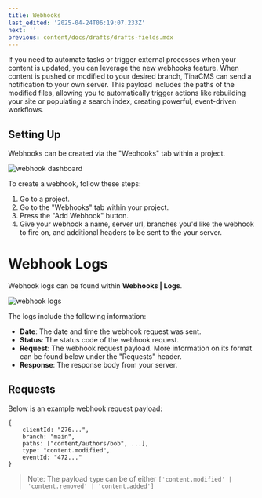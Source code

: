 ```yaml
---
title: Webhooks
last_edited: '2025-04-24T06:19:07.233Z'
next: ''
previous: content/docs/drafts/drafts-fields.mdx
---
```


If you need to automate tasks or trigger external processes when your content
is updated, you can leverage the new webhooks feature. When content is pushed
or modified to your desired branch, TinaCMS can send a notification to your own
server. This payload includes the paths of the modified files, allowing you to
automatically trigger actions like rebuilding your site or populating a search
index, creating powerful, event-driven workflows.

## Setting Up

Webhooks can be created via the "Webhooks" tab within a project.

![webhook dashboard](/img/docs/tina-cloud/webhooks/webhooks-dashboard.png)

To create a webhook, follow these steps:

1. Go to a project.
2. Go to the "Webhooks" tab within your project.
3. Press the "Add Webhook" button.
4. Give your webhook a name, server url, branches you'd like the webhook to
fire on, and additional headers to be sent to the your server.

# Webhook Logs

Webhook logs can be found within **Webhooks | Logs**.

![webhook logs](/img/docs/tina-cloud/webhooks/webhook-logs.png)

The logs include the following information:
- **Date**: The date and time the webhook request was sent.
- **Status**: The status code of the webhook request.
- **Request**: The webhook request payload. More information on its format can
  be found below under the "Requests" header.
- **Response**: The response body from your server.

## Requests

Below is an example webhook request payload:

```
{
    clientId: "276...",
    branch: "main",
    paths: ["content/authors/bob", ...],
    type: "content.modified",
    eventId: "472..."
}
```

> Note: The payload `type` can be of either `['content.modified' |
> 'content.removed' | 'content.added']`
